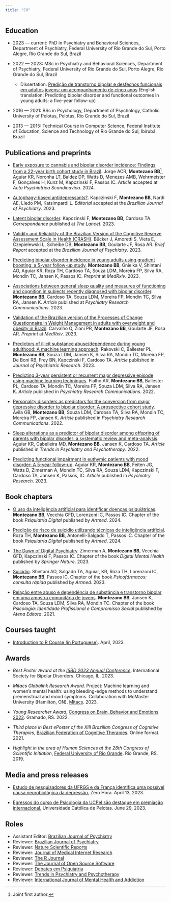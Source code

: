```yaml
---
title: "CV"
---
```


## Education

* 2023 — current: PhD in Psychiatry and Behavioral Sciences, Department of Psychiatry, Federal University of Rio Grande do Sul, Porto Alegre, Rio Grande do Sul, Brazil

* 2022 — 2023: MSc in Psychiatry and Behavioral Sciences, Department of Psychiatry, Federal University of Rio Grande do Sul, Porto Alegre, Rio Grande do Sul, Brazil
  - Dissertation: [Predição de transtorno bipolar e desfechos funcionais em adultos jovens: um acompanhamento de cinco anos](http://hdl.handle.net/10183/266476) (English translation: Predicting bipolar disorder and functional outcomes in young adults: a five-year follow-up)

* 2016 — 2021: BSc in Psychology, Department of Psychology, Catholic University of Pelotas, Pelotas, Rio Grande do Sul, Brazil

* 2013 — 2015: Technical Course in Computer Science, Federal Institute of Education, Science and Technology of Rio Grande do Sul, Ibirubá, Brazil

## Publications and preprints

* [Early exposure to cannabis and bipolar disorder incidence: Findings from a 22-year birth cohort study in Brazil](http://dx.doi.org/10.1111/acps.13670). Jorge ACR, **Montezano BB**[^1], Aguiar KR, Noronha LT, Baldez DP, Watts D, Menezes AMB, Wehrmeister F, Gonçalves H, Kunz M, Kapczinski F, Passos IC. *Article* accepted at *Acta Psychiatrica Scandinavica*. 2024.

[^1]: Joint first author.

* [Autophagy-based antidepressants?](https://doi.org/10.47626/1516-4446-2023-3127). Kapczinski F, **Montezano BB**, Nardi AE, Lledo PM, Katsimpardi L. *Editorial* accepted at the *Brazilian Journal of Psychiatry*. 2023.

* [Latent bipolar disorder](https://doi.org/10.1016/S0140-6736(23)00402-6). Kapczinski F, **Montezano BB**, Cardoso TA. *Correspondence* published at *The Lancet*. 2023.

* [Validity and Reliability of the Brazilian Version of the Cognitive Reserve Assessment Scale in Health (CRASH)](https://www.bjp.org.br/details/2417/en-US/validity-and-reliability-of-the-brazilian-version-of-the-cognitive-reserve-assessment-scale-in-health--crash-). Bücker J, Amoretti S, Vieta E, Czepielewski L, Scheibe DB, **Montezano BB**, Goularte JF, Rosa AR. *Brief Report* accepted at the *Brazilian Journal of Psychiatry*. 2023.

* [Predicting bipolar disorder incidence in young adults using gradient boosting: a 5-year follow-up study](https://doi.org/10.1101/2023.03.31.22282507). **Montezano BB**, Gnielka V, Shintani AO, Aguiar KR, Roza TH, Cardoso TA, Souza LDM, Moreira FP, Silva RA, Mondin TC, Jansen K, Passos IC. *Preprint*  at *MedRxiv*. 2023.

* [Associations between general sleep quality and measures of functioning and cognition in subjects recently diagnosed with bipolar disorder](https://doi.org/10.1016/j.psycom.2023.100121).  **Montezano BB**, Cardoso TA, Souza LDM, Moreira FP, Mondin TC, Silva RA, Jansen K. *Article* published at *Psychiatry Research Communications*. 2023.

* [Validation of the Brazilian version of the Processes of Change Questionnaire in Weight Management in adults with overweight and obesity in Brazil](https://doi.org/10.1101/2023.03.20.23287450). Carvalho Q, Ziani PR, **Montezano BB**, Goularte JF, Rosa AR. *Preprint* at *MedRxiv*. 2023.

* [Predictors of illicit substance abuse/dependence during young adulthood: A machine learning approach](https://doi.org/10.1016/j.jpsychires.2022.11.030). Rakovski C, Ballester PL, **Montezano BB**, Souza LDM, Jansen K, Silva RA, Mondin TC, Moreira FP, De Boni RB, Frey BN, Kapczinski F, Cardoso TA. *Article* published in *Journal of Psychiatric Research*. 2023.

* [Predicting 3-year persistent or recurrent major depressive episode using machine learning techniques](https://doi.org/10.1016/j.psycom.2022.100055). Fialho AR, **Montezano BB**, Ballester PL, Cardoso TA, Mondin TC, Moreira FP, Souza LDM, Silva RA, Jansen K. *Article* published in *Psychiatry Research Communications*. 2022.

* [Personality disorders as predictors for the conversion from major depressive disorder to bipolar disorder: A prospective cohort study](https://doi.org/10.1016/j.psycom.2022.100068). Ávila GB, **Montezano BB**, Souza LDM, Cardoso TA, Silva RA, Mondin TC, Moreira FP, Jansen K. *Article* published in *Psychiatry Research Communications*. 2022.

* [Sleep alterations as a predictor of bipolar disorder among offspring of parents with bipolar disorder: a systematic review and meta-analysis](https://doi.org/10.47626/2237-6089-2021-0256). Aguiar KR, Cabelleira MD, **Montezano BB**, Jansen K, Cardoso TA. *Article* published in *Trends in Psychiatry and Psychotherapy*. 2022.

* [Predicting functional impairment in euthymic patients with mood disorder: A 5-year follow-up](https://doi.org/10.1016/j.psychres.2023.115404). Aguiar KR, **Montezano BB**, Feiten JG, Watts D, Zimerman A, Mondin TC, Silva RA, Souza LDM, Kapczinski F, Cardoso TA, Jansen K, Passos, IC. *Article* published in *Psychiatry Research*. 2023.

## Book chapters

* [O uso da inteligência artificial para identificar doenças psiquiátricas](https://loja.grupoa.com.br/psiquiatria-digital9786558821618-p1021609). **Montezano BB**, Vecchia GFD, Lorenzoni IC, Passos IC. Chapter of the book *Psiquiatria Digital* published by *Artmed*. 2024.

* [Predição de risco de suicídio utilizando técnicas de inteligência artificial](https://loja.grupoa.com.br/psiquiatria-digital9786558821618-p1021609). Roza TH, **Montezano BB**, Antonelli-Salgado T, Passos IC. Chapter of the book *Psiquiatria Digital* published by *Artmed*. 2024.

* [The Dawn of Digital Psychiatry](https://doi.org/10.1007/978-3-031-10698-9_1). Zimerman A, **Montezano BB**, Vecchia GFD, Kapczinski F, Passos IC. Chapter of the book *Digital Mental Health* published by *Springer Nature*. 2023.

* [Suicídio](https://loja.grupoa.com.br/psicofarmacos-consulta-rapida-6ed9786558821366-p1021397). Shintani AO, Salgado TA, Aguiar, KR, Roza TH, Lorenzoni IC, **Montezano BB**, Passos IC. Chapter of the book *Psicofármacos: consulta rápida* published by *Artmed*. 2023.

* [Relação entre abuso e dependência de substância e transtorno bipolar em uma amostra comunitária de jovens](http://dx.doi.org/10.22533/at.ed.400212903). **Montezano BB**, Jansen K, Cardoso TA, Souza LDM, Silva RA, Mondin TC. Chapter of the book *Psicologia: Identidade Profissional e Compromisso Social* published by *Atena Editora*. 2021.

## Courses taught

* [Introduction to R Course (in Portuguese)](https://brunomontezano.github.io/r-workshop/). April, 2023.

## Awards

* *Best Poster Award at the [ISBD 2023 Annual Conference](https://isbd2023.org/)*. International Society for Bipolar Disorders. Chicago, IL. 2023.

* *Mitacs Globalink Research Award*. Project: Machine learning and women's mental health: using bleeding-edge methods to understand premenstrual and mood symptoms. Collaboration with McMaster University (Hamilton, ON). [Mitacs](https://www.mitacs.ca/en). 2023.

* *Young Researcher Award*, [Congress on Brain, Behavior and Emotions 2022](https://www.braincongress.com.br/). Gramado, RS. 2022.

* *Third place in Best ePoster of the XIII Brazilian Congress of Cognitive Therapies*, [Brazilian Federation of Cognitive Therapies](https://fbtc.org.br/). Online format. 2021.

* *Highlight in the area of Human Sciences at the 28th Congress of Scientific Initiation*, [Federal University of Rio Grande](https://www.furg.br/en/). Rio Grande, RS. 2019.

## Media and press releases

* [Estudo de pesquisadores da UFRGS e da França identifica uma possível causa neurobiológica da depressão.](https://gauchazh.clicrbs.com.br/saude/vida/noticia/2023/04/estudo-de-pesquisadores-da-ufrgs-e-da-franca-identifica-uma-possivel-causa-neurobiologica-da-depressao-clgf3u4kn000h015xcdaveosq.html) Zero Hora. April 13, 2023.

* [Egressos do curso de Psicologia da UCPel são destaque em premiação internacional.](https://ucpel.edu.br/noticias/egressos-do-curso-de-psicologia-da-ucpel-sao-destaque-em-premiacao-internacional) Universidade Católica de Pelotas. June 29, 2023.

## Roles

* Assistant Editor: [Brazilian Journal of Psychiatry](https://www.bjp.org.br/)
* Reviewer: [Brazilian Journal of Psychiatry](https://www.bjp.org.br/)
* Reviewer: [Nature Scientific Reports](https://www.nature.com/srep/)
* Reviewer: [Journal of Medical Internet Research](https://www.jmir.org/)
* Reviewer: [The R Journal](https://journal.r-project.org/)
* Reviewer: [The Journal of Open Source Software](https://joss.theoj.org/)
* Reviewer: [Debates em Psiquiatria](https://revistardp.org.br/)
* Reviewer: [Trends in Psychiatry and Psychotherapy](https://www.scielo.br/j/trends/)
* Reviewer: [International Journal of Mental Health and Addiction](https://www.springer.com/journal/11469)
